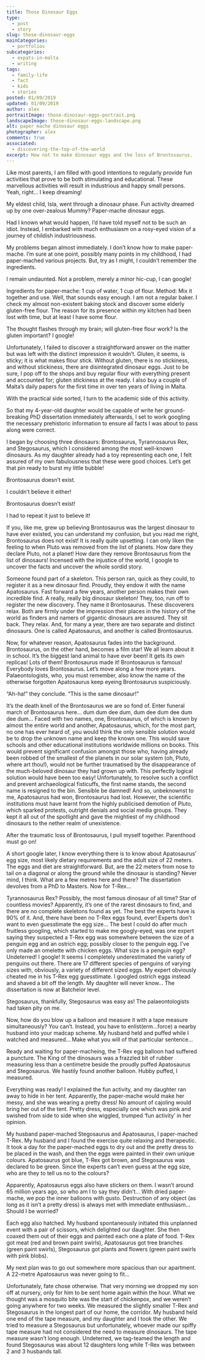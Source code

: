 ```yaml
---
title: Those Dinosaur Eggs
type: 
  - post
  - story
slug: those-dinosaur-eggs
mainCategories: 
  - portfolios
subcategories: 
  - expats-in-malta
  - writing
tags:
  - family-life
  - fact
  - kids
  - stories
posted: 01/09/2019
updated: 01/09/2019
author: alex
portraitImage: those-dinosaur-eggs-portrait.png
landscapeImage: those-dinosaur-eggs-landscape.png
alt: paper mache dinosaur eggs
photographer: alex
comments: true
associated: 
  - discovering-the-top-of-the-world
excerpt: How not to make dinosaur eggs and the loss of Brontosaurus.
---
```


Like most parents, I am filled with good intentions to regularly provide fun activities that prove to be both stimulating and educational. These marvellous activities will result in industrious and happy small persons. Yeah, right... I keep dreaming!

My eldest child, Isla, went through a dinosaur phase. Fun activity dreamed up by one over-zealous Mummy? Paper-mache dinosaur eggs. 

Had I known what would happen, I’d have told myself not to be such an idiot. Instead, I embarked with much enthusiasm on a rosy-eyed vision of a journey of childish industriousness. 

My problems began almost immediately. I don’t know how to make paper-mache. I’m sure at one point, possibly many points in my childhood, I had paper-mached various projects. But, try as I might, I couldn’t remember the ingredients. 

I remain undaunted. Not a problem, merely a minor hic-cup, I can google! 

Ingredients for paper-mache: 1 cup of water, 1 cup of flour. Method: Mix it together and use.  Well, that sounds easy enough. 
I am not a regular baker. I check my almost non-existent baking stock and discover some elderly gluten-free flour. The reason for its presence within my kitchen had been lost with time, but at least I have some flour.

The thought flashes through my brain; will gluten-free flour work? Is the gluten important?
I google!

Unfortunately, I failed to discover a straightforward answer on the matter but was left with the distinct impression it wouldn’t. Gluten, it seems, is sticky; it is what makes flour stick. Without gluten, there is no stickiness, and without stickiness, there are disintegrated dinosaur eggs. Just to be sure, I pop off to the shops and buy regular flour with everything present and accounted for; gluten stickiness at the ready. I also buy a couple of Malta’s daily papers for the first time in over ten years of living in Malta.

With the practical side sorted, I turn to the academic side of this activity.

So that my 4-year-old daughter would be capable of write her ground-breaking PhD dissertation immediately afterwards, I set to work googling the necessary prehistoric information to ensure all facts I was about to pass along were correct. 

I began by choosing three dinosaurs: Brontosaurus, Tyrannosaurus Rex, and Stegosaurus, which I considered among the most well-known dinosaurs. As my daughter already had a toy representing each one, I felt assured of my own fabulousness that these were good choices. Let’s get that pin ready to burst my little bubble!  

Brontosaurus doesn’t exist.

I couldn’t believe it either!

Brontosaurus doesn’t exist!

I had to repeat it just to believe it!

If you, like me, grew up believing Brontosaurus was the largest dinosaur to have ever existed, you can understand my confusion, but you read me right, Brontosaurus does not exist! It is really quite upsetting. I can only liken the feeling to when Pluto was removed from the list of planets. How dare they declare Pluto, not a planet! How dare they remove Brontosaurus from the list of dinosaurs! Incensed with the injustice of the world, I google to uncover the facts and uncover the whole sordid story. 

Someone found part of a skeleton. This person ran, quick as they could, to register it as a new dinosaur find. Proudly, they endow it with the name Apatosaurus. Fast forward a few years, another person makes their own incredible find. A really, really big dinosaur skeleton! They, too, run off to register the new discovery. They name it Brontosaurus. These discoverers relax. Both are firmly under the impression their places in the history of the world as finders and namers of gigantic dinosaurs are assured. They sit back. They relax. And, for many a year, there are two separate and distinct dinosaurs. One is called Apatosaurus, and another is called Brontosaurus. 

Now, for whatever reason, Apatosaurus fades into the background. Brontosaurus, on the other hand, becomes a film star! We all learn about it in school. It’s the biggest land animal to have ever been! It gets its own replicas! Lots of them! Brontosaurus made it! Brontosaurus is famous! Everybody loves Brontosaurus.
Let’s move along a few more years. Palaeontologists, who, you must remember, also know the name of the otherwise forgotten Apatosaurus keep eyeing Brontosaurus suspiciously. 

“Ah-ha!” they conclude. “This is the same dinosaur!” 

It’s the death knell of the Brontosaurus we are so fond of. Enter funeral march of Brontosaurus here… dum dum dee dum, dum dee dum dee dum dee dum…
Faced with two names, one, Brontosaurus, of which is known by almost the entire world and another, Apatosaurus, which, for the most part, no one has ever heard of, you would think the only sensible solution would be to drop the unknown name and keep the known one. This would save schools and other educational institutions worldwide millions on books. This would prevent significant confusion amongst those who, having already been robbed of the smallest of the planets in our solar system (oh, Pluto, where art thou!), would not be further traumatised by the disappearance of the much-beloved dinosaur they had grown up with. This perfectly logical solution would have been too easy! Unfortunately, to resolve such a conflict and prevent archaeological fisticuffs, the first name stands, the second name is resigned to the bin. Sensible be damned! And so, unbeknownst to me, Apatosaurus had won, Brontosaurus had lost. However, the scientific institutions must have learnt from the highly publicised demotion of Pluto, which sparked protests, outright denials and social media groups. They kept it all out of the spotlight and gave the mightiest of my childhood dinosaurs to the nether realm of unexistence. 

After the traumatic loss of Brontosaurus, I pull myself together. Parenthood must go on!

A short google later, I know everything there is to know about Apatosaurus’ egg size, most likely dietary requirements and the adult size of 22 meters. The eggs and diet are straightforward. But, are the 22 meters from nose to tail on a diagonal or along the ground while the dinosaur is standing? Never mind, I think. What are a few metres here and there? The dissertation devolves from a PhD to Masters.
Now for T-Rex…

Tyrannosaurus Rex? Possibly, the most famous dinosaur of all time? Star of countless movies? Apparently, it’s one of the rarest dinosaurs to find, and there are no complete skeletons found as yet. The best the experts have is 90% of it. And, there have been no T-Rex eggs found, ever! Experts don’t want to even guesstimate the egg size… The best I could do after much fruitless googling, which started to make me googly-eyed, was one expert saying they suspected a T-Rex egg was somewhere between the size of a penguin egg and an ostrich egg; possibly closer to the penguin egg. 
I’ve only made an omelette with chicken eggs.  What size is a penguin egg? Undeterred! I google! It seems I completely underestimated the variety of penguins out there. There are 17 different species of penguins of varying sizes with, obviously, a variety of different sized eggs. My expert obviously cheated me in his T-Rex egg guesstimate. I googled ostrich eggs instead and shaved a bit off the length. My daughter will never know… The dissertation is now at Batchelor level.

Stegosaurus, thankfully, Stegosaurus was easy as! The palaeontologists had taken pity on me.

Now, how do you blow up a balloon and measure it with a tape measure simultaneously? You can’t. Instead, you have to enlist(erm…force) a nearby husband into your madcap scheme. My husband held and puffed while I watched and measured… Make what you will of that particular sentence…

Ready and waiting for paper-macheing, the T-Rex egg balloon had suffered a puncture. The King of the dinosaurs was a frazzled bit of rubber measuring less than a centimetre beside the proudly puffed Apatosaurus and Stegosaurus. We hastily found another balloon. Hubby puffed, I measured. 

Everything was ready! I explained the fun activity, and my daughter ran away to hide in her tent. Apparently, the paper-mache would make her messy, and she was wearing a pretty dress! No amount of cajoling would bring her out of the tent. Pretty dress, especially one which was pink and swished from side to side when she wiggled, trumped ‘fun activity’ in her opinion.

My husband paper-mached Stegosaurus and Apatosaurus, I paper-mached T-Rex. My husband and I found the exercise quite relaxing and therapeutic. 
It took a day for the paper-mached eggs to dry out and the pretty dress to be placed in the wash, and then the eggs were painted in their own unique colours. Apatosaurus got blue, T-Rex got brown, and Stegosaurus was declared to be green. Since the experts can’t even guess at the egg size, who are they to tell us no to the colours? 

Apparently, Apatosaurus eggs also have stickers on them. I wasn’t around 65 million years ago, so who am I to say they didn’t…
With dried paper-mache, we pop the inner balloons with gusto. Destruction of any object (as long as it isn’t a pretty dress) is always met with immediate enthusiasm… Should I be worried?

Each egg also hatched. My husband spontaneously initiated this unplanned event with a pair of scissors, which delighted our daughter. She then coaxed them out of their eggs and painted each one a plate of food. T-Rex got meat (red and brown paint swirls), Apatosaurus got tree branches (green paint swirls), Stegosaurus got plants and flowers (green paint swirls with pink blobs). 

My next plan was to go out somewhere more spacious than our apartment. A 22-metre Apatosaurus was never going to fit…

Unfortunately, fate chose otherwise. That very morning we dropped my son off at nursery, only for him to be sent home again within the hour. What we thought was a mosquito bite was the start of chickenpox, and we weren’t going anywhere for two weeks. We measured the slightly smaller T-Rex and Stegosaurus in the longest part of our home, the corridor. My husband held one end of the tape measure, and my daughter and I took the other. We tried to measure a Stegosaurus but unfortunately, whoever made our spiffy tape measure had not considered the need to measure dinosaurs. The tape measure wasn’t long enough. Undeterred, we tag-teamed the length and found Stegosaurus was about 12 daughters long while T-Rex was between 2 and 3 husbands tall.

